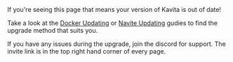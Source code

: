 
<Callout type="warning">
    If you're seeing this page that means your version of Kavita is out of date!
</Callout>

Take a look at the [Docker Updating](/guides/updating/updating-docker) or [Navite Updating](/guides/updating/updating-navite) gudies to find the upgrade method that suits you. 

If you have any issues during the upgrade, join the discord for support. The invite link is in the top right hand corner of every page. 